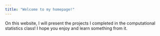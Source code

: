 ```yaml
---
title: "Welcome to my homepage!"
---
```


On this website, I will present the projects I completed in the computational statistics class! I hope you enjoy and learn something from it.
